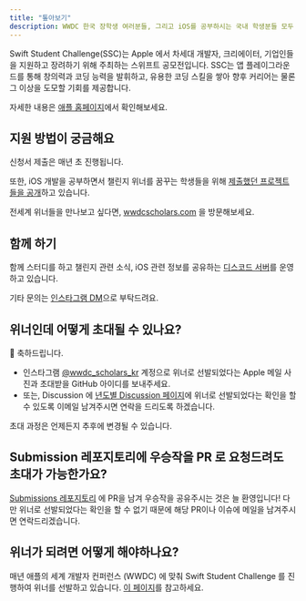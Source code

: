 ```yaml
---
title: "톺아보기"
description: WWDC 한국 장학생 여러분들, 그리고 iOS를 공부하시는 국내 학생분들 모두 환영합니다.
---
```


Swift Student Challenge(SSC)는 Apple 에서 차세대 개발자, 크리에이터, 기업인들을 지원하고 장려하기 위해 주최하는 스위프트 공모전입니다. SSC는 앱 플레이그라운드를 통해 창의력과 코딩 능력을 발휘하고, 유용한 코딩 스킬을 쌓아 향후 커리어는 물론 그 이상을 도모할 기회를 제공합니다.

자세한 내용은 [애플 홈페이지](https://developer.apple.com/kr/swift-student-challenge)에서 확인해보세요.


## 지원 방법이 궁금해요

신청서 제출은 매년 초 진행됩니다.

또한, iOS 개발을 공부하면서 챌린지 위너를 꿈꾸는 학생들을 위해 [제출했던 프로젝트들을 공개](https://github.com/wwdc-kr/Submissions)하고 있습니다.

전세계 위너들을 만나보고 싶다면, [wwdcscholars.com](https://www.wwdcscholars.com) 을 방문해보세요.

## 함께 하기

함께 스터디를 하고 챌린지 관련 소식, iOS 관련 정보를 공유하는 [디스코드 서버](https://discord.gg/AES2GmPMc7)를 운영하고 있습니다.

기타 문의는 [인스타그램 DM](https://instagram.com/wwdc_scholars_kr)으로 부탁드려요.


## 위너인데 어떻게 초대될 수 있나요?

<Callout>

🎉 축하드립니다.

</Callout>

- 인스타그램 [@wwdc_scholars_kr](https://instagram.com/wwdc_scholars_kr) 계정으로 위너로 선발되었다는 Apple 메일 사진과 초대받을 GitHub 아이디를 보내주세요.
- 또는, Discussion 에 [년도별 Discussion 페이지](https://github.com/orgs/wwdc-kr/discussions/categories/초대요청?discussions_q=)에 위너로 선발되었다는 확인을 할 수 있도록 이메일 남겨주시면 연락을 드리도록 하겠습니다.

초대 과정은 언제든지 추후에 변경될 수 있습니다.

## Submission 레포지토리에 우승작을 PR 로 요청드려도 초대가 가능한가요?

[Submissions 레포지토리](https://github.com/wwdc-kr/Submissions) 에 PR을 남겨 우승작을 공유주시는 것은 늘 환영입니다!
다만 위너로 선발되었다는 확인을 할 수 없기 때문에 해당 PR이나 이슈에 메일을 남겨주시면 연락드리겠습니다.

## 위너가 되려면 어떻게 해야하나요?

매년 애플의 세계 개발자 컨퍼런스 (WWDC) 에 맞춰 Swift Student Challenge 를 진행하여 위너를 선발하고 있습니다. [이 페이지](/docs/applying)를 참고하세요.
